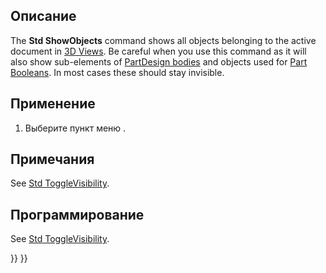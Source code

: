 <languages/>

{{Docnav/ru
|[[Std_ToggleObjects/ru|Команда "Инвертировать все видимости"]]
|[[Std_HideObjects/ru|Команда "Скрыть все объекты"]]
|[[Std_View_Menu/ru|Меню "Вид"]]
|IconL=Std_ToggleObjects.svg
|IconR=Std_HideObjects.svg
|IconC=Freecad.svg
}}

{{GuiCommand/ru
|Name=Std ShowObjects
|Name/ru=Std ShowObjects
|MenuLocation=Вид → Видимость → Показать все объекты
|Workbenches=All
|SeeAlso=[[Std_ToggleVisibility/ru|Std ToggleVisibility]], [[Std_ShowSelection/ru|Std ShowSelection]], [[Std_HideSelection/ru|Std HideSelection]], [[Std_ToggleObjects/ru|Std ToggleObjects]], [[Std_HideObjects/ru|Std HideObjects]]
}}

<span id="Description"></span>
==Описание==

The '''Std ShowObjects''' command shows all objects belonging to the active document in [[3D_View|3D Views]]. Be careful when you use this command as it will also show sub-elements of [[PartDesign_Body|PartDesign bodies]] and objects used for [[Part_Boolean|Part Booleans]]. In most cases these should stay invisible.

<span id="Usage"></span>
==Применение==

# Выберите пункт меню {{MenuCommand|Вид → Видимость → [[Image:Std_ShowObjects.svg|16px]] Показать все объекты}}.

<span id="Notes"></span>
==Примечания==

See [[Std_ToggleVisibility#Notes|Std ToggleVisibility]].

<span id="Scripting"></span>
==Программирование==

See [[Std_ToggleVisibility#Scripting|Std ToggleVisibility]].


{{Docnav/ru
|[[Std_ToggleObjects/ru|Команда "Инвертировать все видимости"]]
|[[Std_HideObjects/ru|Команда "Скрыть все объекты"]]
|[[Std_View_Menu/ru|Меню "Вид"]]
|IconL=Std_ToggleObjects.svg
|IconR=Std_HideObjects.svg
|IconC=Freecad.svg
}}

{{Std_Base_navi{{#translation:}}}}
{{Userdocnavi{{#translation:}}}}